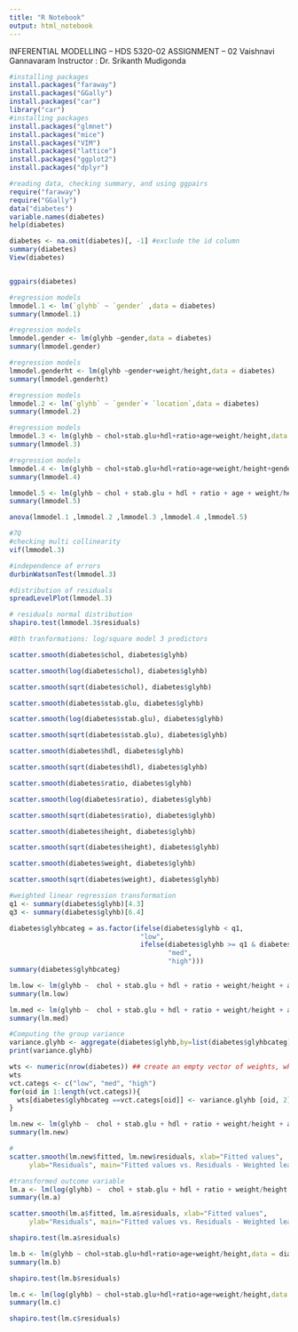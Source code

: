 ---
title: "R Notebook"
output: html_notebook
---

INFERENTIAL MODELLING – HDS 5320-02 
ASSIGNMENT – 02
Vaishnavi Gannavaram
Instructor : Dr. Srikanth Mudigonda


```{r}
#installing packages
install.packages("faraway")
install.packages("GGally")
install.packages("car")
library("car")
#installing packages
install.packages("glmnet")
install.packages("mice")
install.packages("VIM")
install.packages("lattice")
install.packages("ggplot2")
install.packages("dplyr")
```


```{r}
#reading data, checking summary, and using ggpairs
require("faraway")
require("GGally")
data("diabetes")
variable.names(diabetes)
help(diabetes)

diabetes <- na.omit(diabetes)[, -1] #exclude the id column
summary(diabetes)
View(diabetes)
```
```{r}

```


```{r}
ggpairs(diabetes)
```


```{r}
#regression models 
lmmodel.1 <- lm(`glyhb` ~ `gender` ,data = diabetes)
summary(lmmodel.1)
```
```{r}
#regression models 
lmmodel.gender <- lm(glyhb ~gender,data = diabetes)
summary(lmmodel.gender)
```
```{r}
#regression models 
lmmodel.genderht <- lm(glyhb ~gender+weight/height,data = diabetes)
summary(lmmodel.genderht)
```


```{r}
#regression models 
lmmodel.2 <- lm(`glyhb` ~ `gender`+ `location`,data = diabetes)
summary(lmmodel.2)
```


```{r}
#regression models 
lmmodel.3 <- lm(glyhb ~ chol+stab.glu+hdl+ratio+age+weight/height,data = diabetes)
summary(lmmodel.3)
```

```{r}
#regression models 
lmmodel.4 <- lm(glyhb ~ chol+stab.glu+hdl+ratio+age+weight/height+gender,data = diabetes)
summary(lmmodel.4)
```

```{r}
lmmodel.5 <- lm(glyhb ~ chol + stab.glu + hdl + ratio + age + weight/height + waist/hip, data = diabetes)
summary(lmmodel.5)
```

```{r}
anova(lmmodel.1 ,lmmodel.2 ,lmmodel.3 ,lmmodel.4 ,lmmodel.5)
```



```{r}
#7Q
#checking multi collinearity
vif(lmmodel.3)
```

```{r}
#independence of errors
durbinWatsonTest(lmmodel.3)
```

```{r}
#distribution of residuals
spreadLevelPlot(lmmodel.3)
```

```{r}
# residuals normal distribution
shapiro.test(lmmodel.3$residuals)
```

```{r}
#8th tranformations: log/square model 3 predictors
```

```{r}
scatter.smooth(diabetes$chol, diabetes$glyhb)
```

```{r}
scatter.smooth(log(diabetes$chol), diabetes$glyhb)
```

```{r}
scatter.smooth(sqrt(diabetes$chol), diabetes$glyhb)
```

```{r}
scatter.smooth(diabetes$stab.glu, diabetes$glyhb)
```

```{r}
scatter.smooth(log(diabetes$stab.glu), diabetes$glyhb)
```

```{r}
scatter.smooth(sqrt(diabetes$stab.glu), diabetes$glyhb)
```

```{r}
scatter.smooth(diabetes$hdl, diabetes$glyhb)
```
```{r}
scatter.smooth(sqrt(diabetes$hdl), diabetes$glyhb)
```

```{r}
scatter.smooth(diabetes$ratio, diabetes$glyhb)
```

```{r}
scatter.smooth(log(diabetes$ratio), diabetes$glyhb)
```

```{r}
scatter.smooth(sqrt(diabetes$ratio), diabetes$glyhb)
```

```{r}
scatter.smooth(diabetes$height, diabetes$glyhb)
```
```{r}
scatter.smooth(sqrt(diabetes$height), diabetes$glyhb)
```

```{r}
scatter.smooth(diabetes$weight, diabetes$glyhb)
```
```{r}
scatter.smooth(sqrt(diabetes$weight), diabetes$glyhb)
```



```{r}
#weighted linear regression transformation
q1 <- summary(diabetes$glyhb)[4.3]
q3 <- summary(diabetes$glyhb)[6.4]

diabetes$glyhbcateg = as.factor(ifelse(diabetes$glyhb < q1,
                                 "low",
                                 ifelse(diabetes$glyhb >= q1 & diabetes$glyhb<q3,
                                        "med",
                                        "high")))
summary(diabetes$glyhbcateg)
```

```{r}
lm.low <- lm(glyhb ~  chol + stab.glu + hdl + ratio + weight/height + age, data = diabetes, subset = (diabetes$glyhbcateg == "low"))
summary(lm.low)
```

```{r}
lm.med <- lm(glyhb ~  chol + stab.glu + hdl + ratio + weight/height + age, data = diabetes, subset = (diabetes$glyhbcateg == "med"))
summary(lm.med)
```


```{r}
#Computing the group variance 
variance.glyhb <- aggregate(diabetes$glyhb,by=list(diabetes$glyhbcateg), FUN=var) 
print(variance.glyhb)
```

```{r}
wts <- numeric(nrow(diabetes)) ## create an empty vector of weights, whose length == no. of rows in Auto
wts
vct.categs <- c("low", "med", "high")
for(oid in 1:length(vct.categs)){
  wts[diabetes$glyhbcateg ==vct.categs[oid]] <- variance.glyhb [oid, 2] ## assign
}
```

```{r}
lm.new <- lm(glyhb ~  chol + stab.glu + hdl + ratio + weight/height + age, data = diabetes, weights=1/wts) ## weighted least squares
summary(lm.new)
```

```{r}
#
scatter.smooth(lm.new$fitted, lm.new$residuals, xlab="Fitted values",
     ylab="Residuals", main="Fitted values vs. Residuals - Weighted least squares model")
```


```{r}
#transformed outcome variable
lm.a <- lm(log(glyhb) ~  chol + stab.glu + hdl + ratio + weight/height + age, data = diabetes, weights=1/wts) ## weighted least squares
summary(lm.a)
```
```{r}
scatter.smooth(lm.a$fitted, lm.a$residuals, xlab="Fitted values",
     ylab="Residuals", main="Fitted values vs. Residuals - Weighted least squares model")
```
```{r}
shapiro.test(lm.a$residuals)
```

```{r}
lm.b <- lm(glyhb ~ chol+stab.glu+hdl+ratio+age+weight/height,data = diabetes)
summary(lm.b)
```


```{r}
shapiro.test(lm.b$residuals)
```

```{r}
lm.c <- lm(log(glyhb) ~ chol+stab.glu+hdl+ratio+age+weight/height,data = diabetes)
summary(lm.c)
```


```{r}
shapiro.test(lm.c$residuals)
```